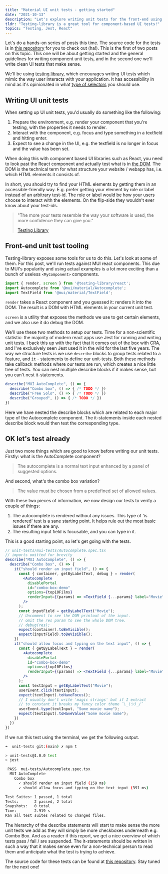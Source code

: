 ```yaml
---
title: "Material UI unit tests - getting started"
date: "2021-10-13"
description: "Let's explore writing unit tests for the front-end using MUI, React and Testing Library"
tldr: "Testing-library is a great tool for component-based UI tests!"
topics: "Testing, Jest, React"
---
```


Let's do a hands-on series of posts this time. The source code for the tests is in [this repository](https://github.com/MTjody/unit-tests) for you to check out (ha!). This is the first of two posts on this topic. This one will be about getting started and the general guidelines for writing component unit tests, and in the second one we'll write clean UI tests that make sense.

We'll be using [testing library](https://testing-library.com/), which encourages writing UI tests which mimic the way user interacts with your application. It has accessibility in mind as it's opinionated in what [type of selectors](https://testing-library.com/docs/queries/about#priority) you should use.

## Writing UI unit tests

When setting up UI unit tests, you'd usually do something like the following:

1. Prepare the environment, e.g. render your component that you're testing, with the properties it needs to render.
2. Interact with the component, e.g. focus and type something in a textfield and hitting enter.
3. Expect to see a change in the UI, e.g. the textfield is no longer in focus and the value has been set.

When doing this with component based UI libraries such as React, you need to look past the React component and actually test what is in [the DOM](https://en.wikipedia.org/wiki/Document_Object_Model). The DOM is the technical term for what structure your website / webapp has, i.e. which HTML elements it consists of.

In short, you should try to find your HTML elements by getting them in an accessible-friendly way. E.g. prefer getting your element by role or label instead of an arbitrary test-id. The role or label would be how your users choose to interact with the elements. On the flip-side they wouldn't ever know about your test-ids.

> "The more your tests resemble the way your software is used, the more confidence they can give you."
> 
> [Testing Library](https://testing-library.com/)

## Front-end unit test tooling

Testing-library exposes some tools for us to do this. Let's look at some of them. For this post, we'll run tests against MUI react components. This due to MUI's popularity and using actual examples is a lot more exciting than a bunch of useless `<MyComponent>` components.

```js
import { render, screen } from '@testing-library/react';
import Autocomplete from '@mui/material/Autocomplete';
import TextField from '@mui/material/TextField';
```

`render` takes a React component and you guessed it: renders it into the DOM. The result is a DOM with HTML elements in your current unit test.

`screen` is a utility that exposes the methods we use to get certain elements, and we also use it do debug the DOM.

We'll use these two methods to setup our tests. Time for a non-scientific statistic: the majority of modern react apps use Jest for running and writing unit tests. I back this up with the fact that it comes out of the box with CRA, and I've exclusively seen Jest used it in the wild for the last five years. The way we structure tests is we use `describe` blocks to group tests related to a feature, and `it` - statements to define our unit-tests. Both these methods take callback methods where our tests are run, which creates a nice little tree of tests. You can nest multiple describe blocks if it makes sense, but you can't nest it-statements. 

```js
describe("MUI AutoComplete", () => {
  describe("Combo box", () => { /* TODO */ })
  describe("Free Solo", () => { /* TODO */ })
  describe("Grouped", () => { /* TODO */ })
})
```

Here we have nested the describe blocks which are related to each major type of the Autocomplete component. The it-statements inside each nested describe block would then test the corresponding type.

## OK let's test already

Just two more things which are good to know before writing our unit tests. Firstly: what is the AutoComplete component?

> The autocomplete is a normal text input enhanced by a panel of suggested options.
> 

And second, what's the combo box variation?

> The value must be chosen from a predefined set of allowed values.
> 

With these two pieces of information, we now design our tests to verify a couple of things:

1. The autocomplete is rendered without any issues. This type of 'is rendered' test is a sane starting point. It helps rule out the most basic issues if there are any.
2. The resulting input field is focusable, and you can type in it.

This is a good starting point, so let's get going with the tests.

```jsx Autocomplete.spec.tsx
// unit-tests/mui-tests/Autocomplete.spec.tsx
// imports omitted for brevity
describe("MUI AutoComplete", () => {
  describe("Combo box", () => {
    it("should render an input field", () => {
      const { container, getByLabelText, debug } = render(
        <Autocomplete
          disablePortal
          id="combo-box-demo"
          options={top10Films}
          renderInput={(params) => <TextField {...params} label="Movie" />}
        />
      );
      const inputField = getByLabelText("Movie");
      // Uncomment to see the DOM printout of the input.
      // omit the res param to see the whole DOM tree.
      // debug(res);
      expect(container).toBeVisible();
      expect(inputField).toBeVisible();
    })
    it("should allow focus and typing on the text input", () => {
      const { getByLabelText } = render(
        <Autocomplete
          disablePortal
          id="combo-box-demo"
          options={top10Films}
          renderInput={(params) => <TextField {...params} label="Movie" />}
        />
      );
      const textInput = getByLabelText("Movie");
      userEvent.click(textInput);
      expect(textInput).toHaveFocus();
      // I usually don't write 'magic strings' but if I extract
      // to constant it breaks my fancy color theme ¯\_(ツ)_/¯
      userEvent.type(textInput, "Some movie name");
      expect(textInput).toHaveValue("Some movie name");
    })
  })
})
```

If we run this test using the terminal, we get the following output.

```sh
➜  unit-tests git:(main) ✗ npm t           

> unit-tests@1.0.0 test
> jest

 PASS  mui-tests/Autocomplete.spec.tsx
  MUI AutoComplete
    Combo box
      ✓ should render an input field (159 ms)
      ✓ should allow focus and typing on the text input (391 ms)

Test Suites: 1 passed, 1 total
Tests:       2 passed, 2 total
Snapshots:   0 total
Time:        2.919 s
Ran all test suites related to changed files.
```

The hierarchy of the describe statements will start to make sense the more unit tests we add as they will simply be more checkboxes underneath e.g. Combo Box. And as a reader if this report, we get a nice overview of which tests pass / fail / are suspended. The it-statements should be written in such a way that it makes sense even for a non-technical person to read them and anticipate what the test is trying to achieve.

The source code for these tests can be found at [this repository](https://github.com/MTjody/unit-tests). Stay tuned for the next one!
